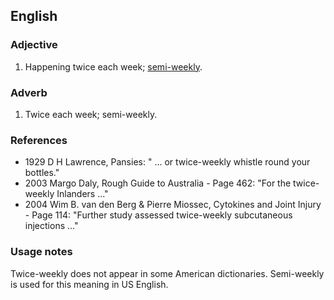 ==English==

===Adjective===
{{en-adj|-}}

# {{Commonwealth}}  Happening twice each week; [[semi-weekly]].

===Adverb===
{{en-adv}}

# {{Commonwealth}}  Twice each week; semi-weekly.

===References===

* 1929 D H Lawrence, Pansies: " ... or twice-weekly whistle round your bottles."
* 2003 Margo Daly, Rough Guide to Australia - Page 462:  "For the twice-weekly Inlanders ..."
* 2004 Wim B. van den Berg & Pierre Miossec, Cytokines and Joint Injury - Page 114: "Further study assessed twice-weekly subcutaneous injections  ..."

===Usage notes===
Twice-weekly does not appear in some American dictionaries. Semi-weekly is used for this meaning in US English.
